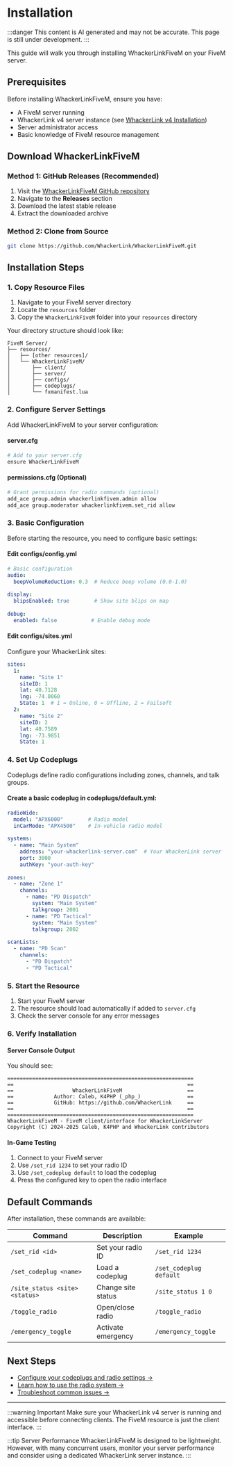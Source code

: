 # Installation

:::danger
This content is AI generated and may not be accurate. This page is still under development.
:::

This guide will walk you through installing WhackerLinkFiveM on your FiveM server.

## Prerequisites

Before installing WhackerLinkFiveM, ensure you have:

- A FiveM server running
- WhackerLink v4 server instance (see [WhackerLink v4 Installation](/docs/whackerlink_v4/installation))
- Server administrator access
- Basic knowledge of FiveM resource management

## Download WhackerLinkFiveM

### Method 1: GitHub Releases (Recommended)

1. Visit the [WhackerLinkFiveM GitHub repository](https://github.com/WhackerLink/WhackerLinkFiveM)
2. Navigate to the **Releases** section
3. Download the latest stable release
4. Extract the downloaded archive

### Method 2: Clone from Source

```bash
git clone https://github.com/WhackerLink/WhackerLinkFiveM.git
```

## Installation Steps

### 1. Copy Resource Files

1. Navigate to your FiveM server directory
2. Locate the `resources` folder
3. Copy the `WhackerLinkFiveM` folder into your `resources` directory

Your directory structure should look like:
```
FiveM Server/
├── resources/
│   ├── [other resources]/
│   └── WhackerLinkFiveM/
│       ├── client/
│       ├── server/
│       ├── configs/
│       ├── codeplugs/
│       └── fxmanifest.lua
```

### 2. Configure Server Settings

Add WhackerLinkFiveM to your server configuration:

#### server.cfg
```bash
# Add to your server.cfg
ensure WhackerLinkFiveM
```

#### permissions.cfg (Optional)
```bash
# Grant permissions for radio commands (optional)
add_ace group.admin whackerlinkfivem.admin allow
add_ace group.moderator whackerlinkfivem.set_rid allow
```

### 3. Basic Configuration

Before starting the resource, you need to configure basic settings:

#### Edit configs/config.yml
```yaml
# Basic configuration
audio:
  beepVolumeReduction: 0.3  # Reduce beep volume (0.0-1.0)
  
display:
  blipsEnabled: true        # Show site blips on map
  
debug:
  enabled: false           # Enable debug mode
```

#### Edit configs/sites.yml
Configure your WhackerLink sites:

```yaml
sites:
  1:
    name: "Site 1"
    siteID: 1
    lat: 40.7128
    lng: -74.0060
    State: 1  # 1 = Online, 0 = Offline, 2 = Failsoft
  2:
    name: "Site 2" 
    siteID: 2
    lat: 40.7589
    lng: -73.9851
    State: 1
```

### 4. Set Up Codeplugs

Codeplugs define radio configurations including zones, channels, and talk groups.

#### Create a basic codeplug in codeplugs/default.yml:
```yaml
radioWide:
  model: "APX6000"        # Radio model
  inCarMode: "APX4500"    # In-vehicle radio model
  
systems:
  - name: "Main System"
    address: "your-whackerlink-server.com"  # Your WhackerLink server
    port: 3000
    authKey: "your-auth-key"
    
zones:
  - name: "Zone 1"
    channels:
      - name: "PD Dispatch"
        system: "Main System"
        talkgroup: 2001
      - name: "PD Tactical"
        system: "Main System" 
        talkgroup: 2002
        
scanLists:
  - name: "PD Scan"
    channels:
      - "PD Dispatch"
      - "PD Tactical"
```

### 5. Start the Resource

1. Start your FiveM server
2. The resource should load automatically if added to `server.cfg`
3. Check the server console for any error messages

### 6. Verify Installation

#### Server Console Output
You should see:
```
============================================================
==                                                        ==
==                   WhackerLinkFiveM                     ==
==             Author: Caleb, K4PHP (_php_)               ==
==             GitHub: https://github.com/WhackerLink     ==
==                                                        ==
============================================================
WhackerLinkFiveM - FiveM client/interface for WhackerLinkServer
Copyright (C) 2024-2025 Caleb, K4PHP and WhackerLink contributors
```

#### In-Game Testing
1. Connect to your FiveM server
2. Use `/set_rid 1234` to set your radio ID
3. Use `/set_codeplug default` to load the codeplug
4. Press the configured key to open the radio interface

## Default Commands

After installation, these commands are available:

| Command | Description | Example |
|---------|-------------|---------|
| `/set_rid <id>` | Set your radio ID | `/set_rid 1234` |
| `/set_codeplug <name>` | Load a codeplug | `/set_codeplug default` |
| `/site_status <site> <status>` | Change site status | `/site_status 1 0` |
| `/toggle_radio` | Open/close radio | `/toggle_radio` |
| `/emergency_toggle` | Activate emergency | `/emergency_toggle` |

## Next Steps

- [Configure your codeplugs and radio settings →](/docs/whackerlinkfivem/configuration)
- [Learn how to use the radio system →](/docs/whackerlinkfivem/usage)
- [Troubleshoot common issues →](/docs/whackerlinkfivem/troubleshooting)

---

:::warning Important
Make sure your WhackerLink v4 server is running and accessible before connecting clients. The FiveM resource is just the client interface.
:::

:::tip Server Performance
WhackerLinkFiveM is designed to be lightweight. However, with many concurrent users, monitor your server performance and consider using a dedicated WhackerLink server instance.
:::

